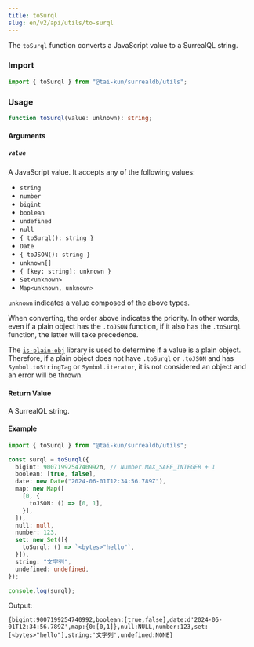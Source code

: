 ```yaml
---
title: toSurql
slug: en/v2/api/utils/to-surql
---
```


The `toSurql` function converts a JavaScript value to a SurrealQL string.

### Import

```ts
import { toSurql } from "@tai-kun/surrealdb/utils";
```

### Usage

```ts
function toSurql(value: unlnown): string;
```

#### Arguments

##### `value`

A JavaScript value. It accepts any of the following values:

- `string`
- `number`
- `bigint`
- `boolean`
- `undefined`
- `null`
- `{ toSurql(): string }`
- `Date`
- `{ toJSON(): string }`
- `unknown[]`
- `{ [key: string]: unknown }`
- `Set<unknown>`
- `Map<unknown, unknown>`

`unknown` indicates a value composed of the above types.

When converting, the order above indicates the priority. In other words, even if a plain object has the `.toJSON` function, if it also has the `.toSurql` function, the latter will take precedence.

The [`is-plain-obj`](https://github.com/sindresorhus/is-plain-obj) library is used to determine if a value is a plain object. Therefore, if a plain object does not have `.toSurql` or `.toJSON` and has `Symbol.toStringTag` or `Symbol.iterator`, it is not considered an object and an error will be thrown.

#### Return Value

A SurrealQL string.

#### Example

```ts
import { toSurql } from "@tai-kun/surrealdb/utils";

const surql = toSurql({
  bigint: 9007199254740992n, // Number.MAX_SAFE_INTEGER + 1
  boolean: [true, false],
  date: new Date("2024-06-01T12:34:56.789Z"),
  map: new Map([
    [0, {
      toJSON: () => [0, 1],
    }],
  ]),
  null: null,
  number: 123,
  set: new Set([{
    toSurql: () => `<bytes>"hello"`,
  }]),
  string: "文字列",
  undefined: undefined,
});

console.log(surql);
```

Output:

```text
{bigint:9007199254740992,boolean:[true,false],date:d'2024-06-01T12:34:56.789Z',map:{0:[0,1]},null:NULL,number:123,set:[<bytes>"hello"],string:'文字列',undefined:NONE}
```
